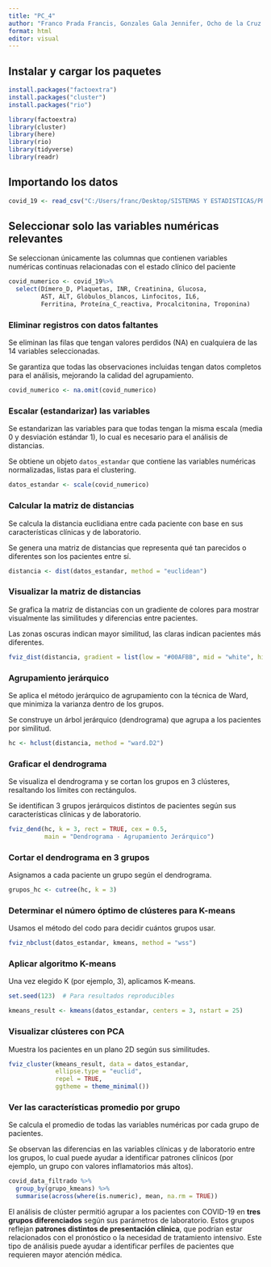 ---
title: "PC_4"
author: "Franco Prada Francis, Gonzales Gala Jennifer, Ocho de la Cruz Phyllis , Yancce Buleje Jean Marco , Yañez de la Cruz Sheyny Briggite"
format: html
editor: visual
---

## Instalar y cargar los paquetes

```{r}
install.packages("factoextra")
install.packages("cluster")
install.packages("rio")
```

```{r}
library(factoextra)
library(cluster)
library(here)
library(rio)
library(tidyverse)
library(readr)
```

## **Importando los datos**

```{r}
covid_19 <- read_csv("C:/Users/franc/Desktop/SISTEMAS Y ESTADISTICAS/PROYECT_UPSJB/Data/covid_19.csv")
```

## Seleccionar solo las variables numéricas relevantes

Se seleccionan únicamente las columnas que contienen variables numéricas continuas relacionadas con el estado clínico del paciente

```{r}
covid_numerico <- covid_19%>%
  select(Dímero_D, Plaquetas, INR, Creatinina, Glucosa,
         AST, ALT, Glóbulos_blancos, Linfocitos, IL6,
         Ferritina, Proteína_C_reactiva, Procalcitonina, Troponina)
```

### Eliminar registros con datos faltantes

Se eliminan las filas que tengan valores perdidos (NA) en cualquiera de las 14 variables seleccionadas.

Se garantiza que todas las observaciones incluidas tengan datos completos para el análisis, mejorando la calidad del agrupamiento.

```{r}
covid_numerico <- na.omit(covid_numerico)

```

### Escalar (estandarizar) las variables

Se estandarizan las variables para que todas tengan la misma escala (media 0 y desviación estándar 1), lo cual es necesario para el análisis de distancias.

Se obtiene un objeto `datos_estandar` que contiene las variables numéricas normalizadas, listas para el clustering.

```{r}
datos_estandar <- scale(covid_numerico)
```

### Calcular la matriz de distancias

Se calcula la distancia euclidiana entre cada paciente con base en sus características clínicas y de laboratorio.

Se genera una matriz de distancias que representa qué tan parecidos o diferentes son los pacientes entre sí.

```{r}
distancia <- dist(datos_estandar, method = "euclidean")
```

### Visualizar la matriz de distancias

Se grafica la matriz de distancias con un gradiente de colores para mostrar visualmente las similitudes y diferencias entre pacientes.

Las zonas oscuras indican mayor similitud, las claras indican pacientes más diferentes.

```{r}
fviz_dist(distancia, gradient = list(low = "#00AFBB", mid = "white", high = "#FC4E07"))
```

### Agrupamiento jerárquico

Se aplica el método jerárquico de agrupamiento con la técnica de Ward, que minimiza la varianza dentro de los grupos.

Se construye un árbol jerárquico (dendrograma) que agrupa a los pacientes por similitud.

```{r}
hc <- hclust(distancia, method = "ward.D2")
```

### Graficar el dendrograma

Se visualiza el dendrograma y se cortan los grupos en 3 clústeres, resaltando los límites con rectángulos.

Se identifican 3 grupos jerárquicos distintos de pacientes según sus características clínicas y de laboratorio.

```{r}
fviz_dend(hc, k = 3, rect = TRUE, cex = 0.5,
          main = "Dendrograma - Agrupamiento Jerárquico")
```

### **Cortar el dendrograma en 3 grupos**

Asignamos a cada paciente un grupo según el dendrograma.

```{r}
grupos_hc <- cutree(hc, k = 3)

```

### **Determinar el número óptimo de clústeres para K-means**

Usamos el método del codo para decidir cuántos grupos usar.

```{r}
fviz_nbclust(datos_estandar, kmeans, method = "wss")
```

### **Aplicar algoritmo K-means**

Una vez elegido K (por ejemplo, 3), aplicamos K-means.

```{r}
set.seed(123)  # Para resultados reproducibles

kmeans_result <- kmeans(datos_estandar, centers = 3, nstart = 25)
```

### **Visualizar clústeres con PCA**

Muestra los pacientes en un plano 2D según sus similitudes.

```{r}
fviz_cluster(kmeans_result, data = datos_estandar,
             ellipse.type = "euclid",
             repel = TRUE,
             ggtheme = theme_minimal())
```

### Ver las características promedio por grupo

Se calcula el promedio de todas las variables numéricas por cada grupo de pacientes.

Se observan las diferencias en las variables clínicas y de laboratorio entre los grupos, lo cual puede ayudar a identificar patrones clínicos (por ejemplo, un grupo con valores inflamatorios más altos).

```{r}
covid_data_filtrado %>%
  group_by(grupo_kmeans) %>%
  summarise(across(where(is.numeric), mean, na.rm = TRUE))
```

El análisis de clúster permitió agrupar a los pacientes con COVID-19 en **tres grupos diferenciados** según sus parámetros de laboratorio. Estos grupos reflejan **patrones distintos de presentación clínica**, que podrían estar relacionados con el pronóstico o la necesidad de tratamiento intensivo. Este tipo de análisis puede ayudar a identificar perfiles de pacientes que requieren mayor atención médica.
